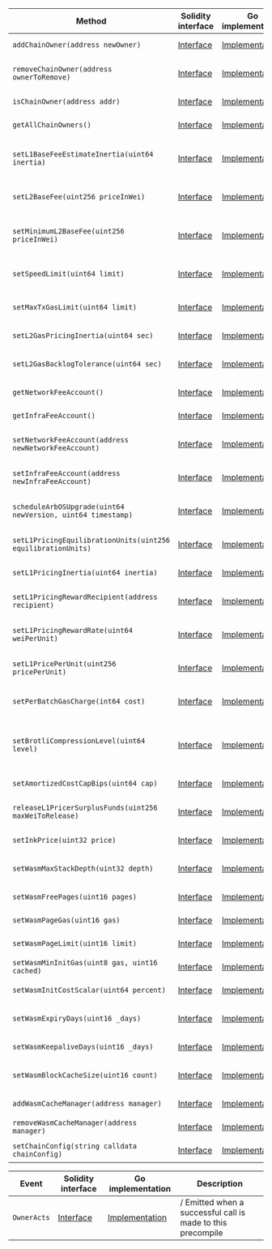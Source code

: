 <table>
  <thead>
    <tr>
      <th>Method</th>
      <th>Solidity interface</th>
      <th>Go implementation</th>
      <th>Description</th>
    </tr>
  </thead>
  <tbody>
    <tr>
      <td>
        <code>addChainOwner(address newOwner)</code>
      </td>
      <td>
        <a
          href="https://github.com/OffchainLabs/nitro-contracts/blob/763bd77906b7677da691eaa31c6e195d455197a4/src/precompiles/ArbOwner.sol#L18"
          target="_blank"
        >
          Interface
        </a>
      </td>
      <td>
        <a
          href="https://github.com/OffchainLabs/nitro/blob/v3.4.0/precompiles/ArbOwner.go#L37"
          target="_blank"
        >
          Implementation
        </a>
      </td>
      <td>AddChainOwner adds account as a chain owner</td>
    </tr>
    <tr>
      <td>
        <code>removeChainOwner(address ownerToRemove)</code>
      </td>
      <td>
        <a
          href="https://github.com/OffchainLabs/nitro-contracts/blob/763bd77906b7677da691eaa31c6e195d455197a4/src/precompiles/ArbOwner.sol#L21"
          target="_blank"
        >
          Interface
        </a>
      </td>
      <td>
        <a
          href="https://github.com/OffchainLabs/nitro/blob/v3.4.0/precompiles/ArbOwner.go#L42"
          target="_blank"
        >
          Implementation
        </a>
      </td>
      <td>RemoveChainOwner removes account from the list of chain owners</td>
    </tr>
    <tr>
      <td>
        <code>isChainOwner(address addr)</code>
      </td>
      <td>
        <a
          href="https://github.com/OffchainLabs/nitro-contracts/blob/763bd77906b7677da691eaa31c6e195d455197a4/src/precompiles/ArbOwner.sol#L24"
          target="_blank"
        >
          Interface
        </a>
      </td>
      <td>
        <a
          href="https://github.com/OffchainLabs/nitro/blob/v3.4.0/precompiles/ArbOwner.go#L51"
          target="_blank"
        >
          Implementation
        </a>
      </td>
      <td>IsChainOwner checks if the account is a chain owner</td>
    </tr>
    <tr>
      <td>
        <code>getAllChainOwners()</code>
      </td>
      <td>
        <a
          href="https://github.com/OffchainLabs/nitro-contracts/blob/763bd77906b7677da691eaa31c6e195d455197a4/src/precompiles/ArbOwner.sol#L27"
          target="_blank"
        >
          Interface
        </a>
      </td>
      <td>
        <a
          href="https://github.com/OffchainLabs/nitro/blob/v3.4.0/precompiles/ArbOwner.go#L56"
          target="_blank"
        >
          Implementation
        </a>
      </td>
      <td>GetAllChainOwners retrieves the list of chain owners</td>
    </tr>
    <tr>
      <td>
        <code>setL1BaseFeeEstimateInertia(uint64 inertia)</code>
      </td>
      <td>
        <a
          href="https://github.com/OffchainLabs/nitro-contracts/blob/763bd77906b7677da691eaa31c6e195d455197a4/src/precompiles/ArbOwner.sol#L30"
          target="_blank"
        >
          Interface
        </a>
      </td>
      <td>
        <a
          href="https://github.com/OffchainLabs/nitro/blob/v3.4.0/precompiles/ArbOwner.go#L61"
          target="_blank"
        >
          Implementation
        </a>
      </td>
      <td>
        SetL1BaseFeeEstimateInertia sets how slowly ArbOS updates its estimate of the L1 basefee
      </td>
    </tr>
    <tr>
      <td>
        <code>setL2BaseFee(uint256 priceInWei)</code>
      </td>
      <td>
        <a
          href="https://github.com/OffchainLabs/nitro-contracts/blob/763bd77906b7677da691eaa31c6e195d455197a4/src/precompiles/ArbOwner.sol#L33"
          target="_blank"
        >
          Interface
        </a>
      </td>
      <td>
        <a
          href="https://github.com/OffchainLabs/nitro/blob/v3.4.0/precompiles/ArbOwner.go#L66"
          target="_blank"
        >
          Implementation
        </a>
      </td>
      <td>SetL2BaseFee sets the L2 gas price directly, bypassing the pool calculus</td>
    </tr>
    <tr>
      <td>
        <code>setMinimumL2BaseFee(uint256 priceInWei)</code>
      </td>
      <td>
        <a
          href="https://github.com/OffchainLabs/nitro-contracts/blob/763bd77906b7677da691eaa31c6e195d455197a4/src/precompiles/ArbOwner.sol#L36"
          target="_blank"
        >
          Interface
        </a>
      </td>
      <td>
        <a
          href="https://github.com/OffchainLabs/nitro/blob/v3.4.0/precompiles/ArbOwner.go#L71"
          target="_blank"
        >
          Implementation
        </a>
      </td>
      <td>SetMinimumL2BaseFee sets the minimum base fee needed for a transaction to succeed</td>
    </tr>
    <tr>
      <td>
        <code>setSpeedLimit(uint64 limit)</code>
      </td>
      <td>
        <a
          href="https://github.com/OffchainLabs/nitro-contracts/blob/763bd77906b7677da691eaa31c6e195d455197a4/src/precompiles/ArbOwner.sol#L39"
          target="_blank"
        >
          Interface
        </a>
      </td>
      <td>
        <a
          href="https://github.com/OffchainLabs/nitro/blob/v3.4.0/precompiles/ArbOwner.go#L79"
          target="_blank"
        >
          Implementation
        </a>
      </td>
      <td>SetSpeedLimit sets the computational speed limit for the chain</td>
    </tr>
    <tr>
      <td>
        <code>setMaxTxGasLimit(uint64 limit)</code>
      </td>
      <td>
        <a
          href="https://github.com/OffchainLabs/nitro-contracts/blob/763bd77906b7677da691eaa31c6e195d455197a4/src/precompiles/ArbOwner.sol#L42"
          target="_blank"
        >
          Interface
        </a>
      </td>
      <td>
        <a
          href="https://github.com/OffchainLabs/nitro/blob/v3.4.0/precompiles/ArbOwner.go#L84"
          target="_blank"
        >
          Implementation
        </a>
      </td>
      <td>SetMaxTxGasLimit sets the maximum size a tx (and block) can be</td>
    </tr>
    <tr>
      <td>
        <code>setL2GasPricingInertia(uint64 sec)</code>
      </td>
      <td>
        <a
          href="https://github.com/OffchainLabs/nitro-contracts/blob/763bd77906b7677da691eaa31c6e195d455197a4/src/precompiles/ArbOwner.sol#L45"
          target="_blank"
        >
          Interface
        </a>
      </td>
      <td>
        <a
          href="https://github.com/OffchainLabs/nitro/blob/v3.4.0/precompiles/ArbOwner.go#L89"
          target="_blank"
        >
          Implementation
        </a>
      </td>
      <td>SetL2GasPricingInertia sets the L2 gas pricing inertia</td>
    </tr>
    <tr>
      <td>
        <code>setL2GasBacklogTolerance(uint64 sec)</code>
      </td>
      <td>
        <a
          href="https://github.com/OffchainLabs/nitro-contracts/blob/763bd77906b7677da691eaa31c6e195d455197a4/src/precompiles/ArbOwner.sol#L48"
          target="_blank"
        >
          Interface
        </a>
      </td>
      <td>
        <a
          href="https://github.com/OffchainLabs/nitro/blob/v3.4.0/precompiles/ArbOwner.go#L94"
          target="_blank"
        >
          Implementation
        </a>
      </td>
      <td>SetL2GasBacklogTolerance sets the L2 gas backlog tolerance</td>
    </tr>
    <tr>
      <td>
        <code>getNetworkFeeAccount()</code>
      </td>
      <td>
        <a
          href="https://github.com/OffchainLabs/nitro-contracts/blob/763bd77906b7677da691eaa31c6e195d455197a4/src/precompiles/ArbOwner.sol#L51"
          target="_blank"
        >
          Interface
        </a>
      </td>
      <td>
        <a
          href="https://github.com/OffchainLabs/nitro/blob/v3.4.0/precompiles/ArbOwner.go#L99"
          target="_blank"
        >
          Implementation
        </a>
      </td>
      <td>GetNetworkFeeAccount gets the network fee collector</td>
    </tr>
    <tr>
      <td>
        <code>getInfraFeeAccount()</code>
      </td>
      <td>
        <a
          href="https://github.com/OffchainLabs/nitro-contracts/blob/763bd77906b7677da691eaa31c6e195d455197a4/src/precompiles/ArbOwner.sol#L54"
          target="_blank"
        >
          Interface
        </a>
      </td>
      <td>
        <a
          href="https://github.com/OffchainLabs/nitro/blob/v3.4.0/precompiles/ArbOwner.go#L104"
          target="_blank"
        >
          Implementation
        </a>
      </td>
      <td>GetInfraFeeAccount gets the infrastructure fee collector</td>
    </tr>
    <tr>
      <td>
        <code>setNetworkFeeAccount(address newNetworkFeeAccount)</code>
      </td>
      <td>
        <a
          href="https://github.com/OffchainLabs/nitro-contracts/blob/763bd77906b7677da691eaa31c6e195d455197a4/src/precompiles/ArbOwner.sol#L57"
          target="_blank"
        >
          Interface
        </a>
      </td>
      <td>
        <a
          href="https://github.com/OffchainLabs/nitro/blob/v3.4.0/precompiles/ArbOwner.go#L109"
          target="_blank"
        >
          Implementation
        </a>
      </td>
      <td>SetNetworkFeeAccount sets the network fee collector to the new network fee account</td>
    </tr>
    <tr>
      <td>
        <code>setInfraFeeAccount(address newInfraFeeAccount)</code>
      </td>
      <td>
        <a
          href="https://github.com/OffchainLabs/nitro-contracts/blob/763bd77906b7677da691eaa31c6e195d455197a4/src/precompiles/ArbOwner.sol#L60"
          target="_blank"
        >
          Interface
        </a>
      </td>
      <td>
        <a
          href="https://github.com/OffchainLabs/nitro/blob/v3.4.0/precompiles/ArbOwner.go#L114"
          target="_blank"
        >
          Implementation
        </a>
      </td>
      <td>SetInfraFeeAccount sets the infra fee collector to the new network fee account</td>
    </tr>
    <tr>
      <td>
        <code>scheduleArbOSUpgrade(uint64 newVersion, uint64 timestamp)</code>
      </td>
      <td>
        <a
          href="https://github.com/OffchainLabs/nitro-contracts/blob/763bd77906b7677da691eaa31c6e195d455197a4/src/precompiles/ArbOwner.sol#L63"
          target="_blank"
        >
          Interface
        </a>
      </td>
      <td>
        <a
          href="https://github.com/OffchainLabs/nitro/blob/v3.4.0/precompiles/ArbOwner.go#L119"
          target="_blank"
        >
          Implementation
        </a>
      </td>
      <td>ScheduleArbOSUpgrade to the requested version at the requested timestamp</td>
    </tr>
    <tr>
      <td>
        <code>setL1PricingEquilibrationUnits(uint256 equilibrationUnits)</code>
      </td>
      <td>
        <a
          href="https://github.com/OffchainLabs/nitro-contracts/blob/763bd77906b7677da691eaa31c6e195d455197a4/src/precompiles/ArbOwner.sol#L66"
          target="_blank"
        >
          Interface
        </a>
      </td>
      <td>
        <a
          href="https://github.com/OffchainLabs/nitro/blob/v3.4.0/precompiles/ArbOwner.go#L124"
          target="_blank"
        >
          Implementation
        </a>
      </td>
      <td>Sets equilibration units parameter for L1 price adjustment algorithm</td>
    </tr>
    <tr>
      <td>
        <code>setL1PricingInertia(uint64 inertia)</code>
      </td>
      <td>
        <a
          href="https://github.com/OffchainLabs/nitro-contracts/blob/763bd77906b7677da691eaa31c6e195d455197a4/src/precompiles/ArbOwner.sol#L69"
          target="_blank"
        >
          Interface
        </a>
      </td>
      <td>
        <a
          href="https://github.com/OffchainLabs/nitro/blob/v3.4.0/precompiles/ArbOwner.go#L129"
          target="_blank"
        >
          Implementation
        </a>
      </td>
      <td>Sets inertia parameter for L1 price adjustment algorithm</td>
    </tr>
    <tr>
      <td>
        <code>setL1PricingRewardRecipient(address recipient)</code>
      </td>
      <td>
        <a
          href="https://github.com/OffchainLabs/nitro-contracts/blob/763bd77906b7677da691eaa31c6e195d455197a4/src/precompiles/ArbOwner.sol#L72"
          target="_blank"
        >
          Interface
        </a>
      </td>
      <td>
        <a
          href="https://github.com/OffchainLabs/nitro/blob/v3.4.0/precompiles/ArbOwner.go#L134"
          target="_blank"
        >
          Implementation
        </a>
      </td>
      <td>Sets reward recipient address for L1 price adjustment algorithm</td>
    </tr>
    <tr>
      <td>
        <code>setL1PricingRewardRate(uint64 weiPerUnit)</code>
      </td>
      <td>
        <a
          href="https://github.com/OffchainLabs/nitro-contracts/blob/763bd77906b7677da691eaa31c6e195d455197a4/src/precompiles/ArbOwner.sol#L75"
          target="_blank"
        >
          Interface
        </a>
      </td>
      <td>
        <a
          href="https://github.com/OffchainLabs/nitro/blob/v3.4.0/precompiles/ArbOwner.go#L139"
          target="_blank"
        >
          Implementation
        </a>
      </td>
      <td>Sets reward amount for L1 price adjustment algorithm, in wei per unit</td>
    </tr>
    <tr>
      <td>
        <code>setL1PricePerUnit(uint256 pricePerUnit)</code>
      </td>
      <td>
        <a
          href="https://github.com/OffchainLabs/nitro-contracts/blob/763bd77906b7677da691eaa31c6e195d455197a4/src/precompiles/ArbOwner.sol#L78"
          target="_blank"
        >
          Interface
        </a>
      </td>
      <td>
        <a
          href="https://github.com/OffchainLabs/nitro/blob/v3.4.0/precompiles/ArbOwner.go#L144"
          target="_blank"
        >
          Implementation
        </a>
      </td>
      <td>Set how much ArbOS charges per L1 gas spent on transaction data.</td>
    </tr>
    <tr>
      <td>
        <code>setPerBatchGasCharge(int64 cost)</code>
      </td>
      <td>
        <a
          href="https://github.com/OffchainLabs/nitro-contracts/blob/763bd77906b7677da691eaa31c6e195d455197a4/src/precompiles/ArbOwner.sol#L81"
          target="_blank"
        >
          Interface
        </a>
      </td>
      <td>
        <a
          href="https://github.com/OffchainLabs/nitro/blob/v3.4.0/precompiles/ArbOwner.go#L149"
          target="_blank"
        >
          Implementation
        </a>
      </td>
      <td>Sets the base charge (in L1 gas) attributed to each data batch in the calldata pricer</td>
    </tr>
    <tr>
      <td>
        <code>setBrotliCompressionLevel(uint64 level)</code>
      </td>
      <td>
        <a
          href="https://github.com/OffchainLabs/nitro-contracts/blob/763bd77906b7677da691eaa31c6e195d455197a4/src/precompiles/ArbOwner.sol#L87"
          target="_blank"
        >
          Interface
        </a>
      </td>
      <td>
        <a
          href="https://github.com/OffchainLabs/nitro/blob/v3.4.0/precompiles/ArbOwner.go#L160"
          target="_blank"
        >
          Implementation
        </a>
      </td>
      <td>
        Sets the Brotli compression level used for fast compression (Available in ArbOS version 12
        with default level as 1)
      </td>
    </tr>
    <tr>
      <td>
        <code>setAmortizedCostCapBips(uint64 cap)</code>
      </td>
      <td>
        <a
          href="https://github.com/OffchainLabs/nitro-contracts/blob/763bd77906b7677da691eaa31c6e195d455197a4/src/precompiles/ArbOwner.sol#L90"
          target="_blank"
        >
          Interface
        </a>
      </td>
      <td>
        <a
          href="https://github.com/OffchainLabs/nitro/blob/v3.4.0/precompiles/ArbOwner.go#L154"
          target="_blank"
        >
          Implementation
        </a>
      </td>
      <td>Sets the cost amortization cap in basis points</td>
    </tr>
    <tr>
      <td>
        <code>releaseL1PricerSurplusFunds(uint256 maxWeiToRelease)</code>
      </td>
      <td>
        <a
          href="https://github.com/OffchainLabs/nitro-contracts/blob/763bd77906b7677da691eaa31c6e195d455197a4/src/precompiles/ArbOwner.sol#L93"
          target="_blank"
        >
          Interface
        </a>
      </td>
      <td>
        <a
          href="https://github.com/OffchainLabs/nitro/blob/v3.4.0/precompiles/ArbOwner.go#L165"
          target="_blank"
        >
          Implementation
        </a>
      </td>
      <td>Releases surplus funds from L1PricerFundsPoolAddress for use</td>
    </tr>
    <tr>
      <td>
        <code>setInkPrice(uint32 price)</code>
      </td>
      <td>
        <a
          href="https://github.com/OffchainLabs/nitro-contracts/blob/763bd77906b7677da691eaa31c6e195d455197a4/src/precompiles/ArbOwner.sol#L97"
          target="_blank"
        >
          Interface
        </a>
      </td>
      <td>
        <a
          href="https://github.com/OffchainLabs/nitro/blob/v3.4.0/precompiles/ArbOwner.go#L186"
          target="_blank"
        >
          Implementation
        </a>
      </td>
      <td>Sets the amount of ink 1 gas buys</td>
    </tr>
    <tr>
      <td>
        <code>setWasmMaxStackDepth(uint32 depth)</code>
      </td>
      <td>
        <a
          href="https://github.com/OffchainLabs/nitro-contracts/blob/763bd77906b7677da691eaa31c6e195d455197a4/src/precompiles/ArbOwner.sol#L100"
          target="_blank"
        >
          Interface
        </a>
      </td>
      <td>
        <a
          href="https://github.com/OffchainLabs/nitro/blob/v3.4.0/precompiles/ArbOwner.go#L200"
          target="_blank"
        >
          Implementation
        </a>
      </td>
      <td>Sets the maximum depth (in wasm words) a wasm stack may grow</td>
    </tr>
    <tr>
      <td>
        <code>setWasmFreePages(uint16 pages)</code>
      </td>
      <td>
        <a
          href="https://github.com/OffchainLabs/nitro-contracts/blob/763bd77906b7677da691eaa31c6e195d455197a4/src/precompiles/ArbOwner.sol#L103"
          target="_blank"
        >
          Interface
        </a>
      </td>
      <td>
        <a
          href="https://github.com/OffchainLabs/nitro/blob/v3.4.0/precompiles/ArbOwner.go#L210"
          target="_blank"
        >
          Implementation
        </a>
      </td>
      <td>Gets the number of free wasm pages a tx gets</td>
    </tr>
    <tr>
      <td>
        <code>setWasmPageGas(uint16 gas)</code>
      </td>
      <td>
        <a
          href="https://github.com/OffchainLabs/nitro-contracts/blob/763bd77906b7677da691eaa31c6e195d455197a4/src/precompiles/ArbOwner.sol#L106"
          target="_blank"
        >
          Interface
        </a>
      </td>
      <td>
        <a
          href="https://github.com/OffchainLabs/nitro/blob/v3.4.0/precompiles/ArbOwner.go#L220"
          target="_blank"
        >
          Implementation
        </a>
      </td>
      <td>Sets the base cost of each additional wasm page</td>
    </tr>
    <tr>
      <td>
        <code>setWasmPageLimit(uint16 limit)</code>
      </td>
      <td>
        <a
          href="https://github.com/OffchainLabs/nitro-contracts/blob/763bd77906b7677da691eaa31c6e195d455197a4/src/precompiles/ArbOwner.sol#L109"
          target="_blank"
        >
          Interface
        </a>
      </td>
      <td>
        <a
          href="https://github.com/OffchainLabs/nitro/blob/v3.4.0/precompiles/ArbOwner.go#L230"
          target="_blank"
        >
          Implementation
        </a>
      </td>
      <td>Sets the initial number of pages a wasm may allocate</td>
    </tr>
    <tr>
      <td>
        <code>setWasmMinInitGas(uint8 gas, uint16 cached)</code>
      </td>
      <td>
        <a
          href="https://github.com/OffchainLabs/nitro-contracts/blob/763bd77906b7677da691eaa31c6e195d455197a4/src/precompiles/ArbOwner.sol#L114"
          target="_blank"
        >
          Interface
        </a>
      </td>
      <td>
        <a
          href="https://github.com/OffchainLabs/nitro/blob/v3.4.0/precompiles/ArbOwner.go#L240"
          target="_blank"
        >
          Implementation
        </a>
      </td>
      <td>Sets the minimum costs to invoke a program</td>
    </tr>
    <tr>
      <td>
        <code>setWasmInitCostScalar(uint64 percent)</code>
      </td>
      <td>
        <a
          href="https://github.com/OffchainLabs/nitro-contracts/blob/763bd77906b7677da691eaa31c6e195d455197a4/src/precompiles/ArbOwner.sol#L118"
          target="_blank"
        >
          Interface
        </a>
      </td>
      <td>
        <a
          href="https://github.com/OffchainLabs/nitro/blob/v3.4.0/precompiles/ArbOwner.go#L251"
          target="_blank"
        >
          Implementation
        </a>
      </td>
      <td>Sets the linear adjustment made to program init costs</td>
    </tr>
    <tr>
      <td>
        <code>setWasmExpiryDays(uint16 _days)</code>
      </td>
      <td>
        <a
          href="https://github.com/OffchainLabs/nitro-contracts/blob/763bd77906b7677da691eaa31c6e195d455197a4/src/precompiles/ArbOwner.sol#L121"
          target="_blank"
        >
          Interface
        </a>
      </td>
      <td>
        <a
          href="https://github.com/OffchainLabs/nitro/blob/v3.4.0/precompiles/ArbOwner.go#L261"
          target="_blank"
        >
          Implementation
        </a>
      </td>
      <td>Sets the number of days after which programs deactivate</td>
    </tr>
    <tr>
      <td>
        <code>setWasmKeepaliveDays(uint16 _days)</code>
      </td>
      <td>
        <a
          href="https://github.com/OffchainLabs/nitro-contracts/blob/763bd77906b7677da691eaa31c6e195d455197a4/src/precompiles/ArbOwner.sol#L124"
          target="_blank"
        >
          Interface
        </a>
      </td>
      <td>
        <a
          href="https://github.com/OffchainLabs/nitro/blob/v3.4.0/precompiles/ArbOwner.go#L271"
          target="_blank"
        >
          Implementation
        </a>
      </td>
      <td>Sets the age a program must be to perform a keepalive</td>
    </tr>
    <tr>
      <td>
        <code>setWasmBlockCacheSize(uint16 count)</code>
      </td>
      <td>
        <a
          href="https://github.com/OffchainLabs/nitro-contracts/blob/763bd77906b7677da691eaa31c6e195d455197a4/src/precompiles/ArbOwner.sol#L127"
          target="_blank"
        >
          Interface
        </a>
      </td>
      <td>
        <a
          href="https://github.com/OffchainLabs/nitro/blob/v3.4.0/precompiles/ArbOwner.go#L281"
          target="_blank"
        >
          Implementation
        </a>
      </td>
      <td>Sets the number of extra programs ArbOS caches during a given block</td>
    </tr>
    <tr>
      <td>
        <code>addWasmCacheManager(address manager)</code>
      </td>
      <td>
        <a
          href="https://github.com/OffchainLabs/nitro-contracts/blob/763bd77906b7677da691eaa31c6e195d455197a4/src/precompiles/ArbOwner.sol#L130"
          target="_blank"
        >
          Interface
        </a>
      </td>
      <td>
        <a
          href="https://github.com/OffchainLabs/nitro/blob/v3.4.0/precompiles/ArbOwner.go#L291"
          target="_blank"
        >
          Implementation
        </a>
      </td>
      <td>Adds account as a wasm cache manager</td>
    </tr>
    <tr>
      <td>
        <code>removeWasmCacheManager(address manager)</code>
      </td>
      <td>
        <a
          href="https://github.com/OffchainLabs/nitro-contracts/blob/763bd77906b7677da691eaa31c6e195d455197a4/src/precompiles/ArbOwner.sol#L133"
          target="_blank"
        >
          Interface
        </a>
      </td>
      <td>
        <a
          href="https://github.com/OffchainLabs/nitro/blob/v3.4.0/precompiles/ArbOwner.go#L296"
          target="_blank"
        >
          Implementation
        </a>
      </td>
      <td>Removes account from the list of wasm cache managers</td>
    </tr>
    <tr>
      <td>
        <code>setChainConfig(string calldata chainConfig)</code>
      </td>
      <td>
        <a
          href="https://github.com/OffchainLabs/nitro-contracts/blob/763bd77906b7677da691eaa31c6e195d455197a4/src/precompiles/ArbOwner.sol#L136"
          target="_blank"
        >
          Interface
        </a>
      </td>
      <td>
        <a
          href="https://github.com/OffchainLabs/nitro/blob/v3.4.0/precompiles/ArbOwner.go#L309"
          target="_blank"
        >
          Implementation
        </a>
      </td>
      <td>Sets serialized chain config in ArbOS state</td>
    </tr>
  </tbody>
</table>
<table>
  <thead>
    <tr>
      <th>Event</th>
      <th>Solidity interface</th>
      <th>Go implementation</th>
      <th>Description</th>
    </tr>
  </thead>
  <tbody>
    <tr>
      <td>
        <code>OwnerActs</code>
      </td>
      <td>
        <a
          href="https://github.com/OffchainLabs/nitro-contracts/blob/763bd77906b7677da691eaa31c6e195d455197a4/src/precompiles/ArbOwner.sol#L139"
          target="_blank"
        >
          Interface
        </a>
      </td>
      <td>
        <a
          href="https://github.com/OffchainLabs/nitro/blob/v3.4.0/precompiles/ArbOwner.go#L0"
          target="_blank"
        >
          Implementation
        </a>
      </td>
      <td>/ Emitted when a successful call is made to this precompile</td>
    </tr>
  </tbody>
</table>
